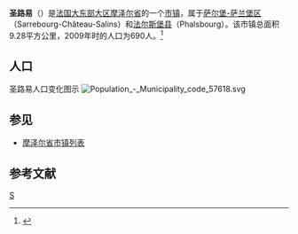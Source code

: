{{Infobox Settlement
| name = 圣路易<br/>Saint-Louis
| image_skyline = Schiffshebewerk-Arzviller.jpg
| imagesize = 250px
| image_caption = 
| image_flag = 
| image_shield = 
| pushpin_map = France
| pushpin_label_position = bottom
| subdivision_type = 国家
| subdivision_name = {{FRA}}
| subdivision_type1 = [[法国行政区划|大区]]
| subdivision_name1 = [[大东部大区|大东部大区]]
| subdivision_type2 = [[法国行政区划|省]]
| subdivision_name2 =  [[摩泽尔省|摩泽尔省]]
| elevation_m = 304
| elevation_ft = 
| area_total_km2 = 9.28
| population_as_of = 2009年
| population_total = 690
| population_density_km2 = auto
| timezone = 
| utc_offset = 
| timezone_DST = 
| utc_offset_DST = 
| latd = 48
| latm = 43
| lats = 01
| latNS = N
| longd = 7
| longm = 11
| longs = 20
| longEW = E
| website = 
}}
'''圣路易'''（{{lang-fr|Saint-Louis}}）是[[法国|法国]][[大东部大区|大东部大区]][[摩泽尔省|摩泽尔省]]的一个[[市镇_(法国)|市镇]]，属于[[萨尔堡-萨兰堡区|萨尔堡-萨兰堡区]]（Sarrebourg-Château-Salins）和[[法尔斯堡县|法尔斯堡县]]（Phalsbourg）。该市镇总面积9.28平方公里，2009年时的人口为690人。<ref>{{Cite web |url=http://www.insee.fr/fr/ppp/bases-de-donnees/recensement/populations-legales/france-departements.asp?annee=2009 |title=法国INSEE人口数据-2009年 |accessdate=2012-10-20 |archive-date=2012-01-08 |archive-url=https://web.archive.org/web/20120108000120/http://www.insee.fr/fr/ppp/bases-de-donnees/recensement/populations-legales/france-departements.asp?annee=2009 |dead-url=no }}</ref>

== 人口 ==
圣路易人口变化图示
[[File:Population_-_Municipality_code_57618.svg|left]]{{clear}} 

== 参见 ==
* [[摩泽尔省市镇列表|摩泽尔省市镇列表]]

== 参考文献 ==
{{reflist}}

{{摩塞爾省市鎮}}

[[Category:摩泽尔省市镇|S]]
{{模板:Moselle-geo-stub}}


{{France-geo-stub}}